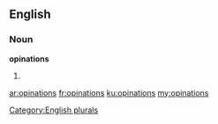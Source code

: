 ==English==

===Noun===
'''opinations'''

# {{plural of|[[opination]]}}

[[Category:English plurals]]

[[ar:opinations]]
[[fr:opinations]]
[[ku:opinations]]
[[my:opinations]]